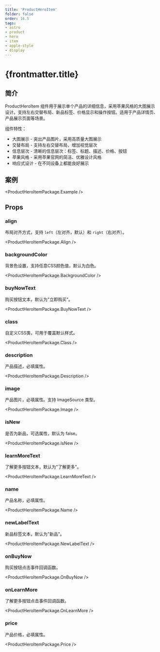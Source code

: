 ```yaml
---
title: 'ProductHeroItem'
folder: false
order: 16.5
tags:
- astro
- product
- hero
- item
- apple-style
- display
---
```



# {frontmatter.title}

## 简介

ProductHeroItem 组件用于展示单个产品的详细信息，采用苹果风格的大图展示设计。支持左右交替布局、新品标签、价格显示和操作按钮。适用于产品详情页、产品展示页面等场景。

组件特性：

- 大图展示 - 突出产品图片，采用高质量大图展示
- 交替布局 - 支持左右交替布局，增加视觉层次
- 信息层次 - 清晰的信息层次：标签、标题、描述、价格、按钮
- 苹果风格 - 采用苹果官网的简洁、优雅设计风格
- 响应式设计 - 在不同设备上都能良好展示

## 案例

<ProductHeroItemPackage.Example />

## Props

### align

布局对齐方式，支持 `left`（左对齐，默认）和 `right`（右对齐）。

<ProductHeroItemPackage.Align />

### backgroundColor

背景色设置，支持任意CSS颜色值，默认为白色。

<ProductHeroItemPackage.BackgroundColor />

### buyNowText

购买按钮文本，默认为"立即购买"。

<ProductHeroItemPackage.BuyNowText />

### class

自定义CSS类，可用于覆盖默认样式。

<ProductHeroItemPackage.Class />

### description

产品描述，必填属性。

<ProductHeroItemPackage.Description />

### image

产品图片，必填属性。支持 ImageSource 类型。

<ProductHeroItemPackage.Image />

### isNew

是否为新品，可选属性，默认为 false。

<ProductHeroItemPackage.IsNew />

### learnMoreText

了解更多按钮文本，默认为"了解更多"。

<ProductHeroItemPackage.LearnMoreText />

### name

产品名称，必填属性。

<ProductHeroItemPackage.Name />

### newLabelText

新品标签文本，默认为"新品"。

<ProductHeroItemPackage.NewLabelText />

### onBuyNow

购买按钮点击事件回调函数。

<ProductHeroItemPackage.OnBuyNow />

### onLearnMore

了解更多按钮点击事件回调函数。

<ProductHeroItemPackage.OnLearnMore />

### price

产品价格，必填属性。

<ProductHeroItemPackage.Price />



